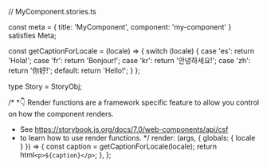 // MyComponent.stories.ts



const meta = {
  title: 'MyComponent',
  component: 'my-component'
} satisfies Meta;

const getCaptionForLocale = (locale) => {
  switch (locale) {
    case 'es':
      return 'Hola!';
    case 'fr':
      return 'Bonjour!';
    case 'kr':
      return '안녕하세요!';
    case 'zh':
      return '你好!';
    default:
      return 'Hello!';
  }
};

type Story = StoryObj;

/*
 *👇 Render functions are a framework specific feature to allow you control on how the component renders.
 * See https://storybook.js.org/docs/7.0/web-components/api/csf
 * to learn how to use render functions.
 */
  render: (args, { globals: { locale } }) => {
    const caption = getCaptionForLocale(locale);
    return html`<p>${caption}</p>`;
  },
};
